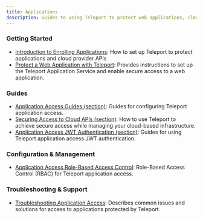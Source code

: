 ```yaml
---
title: Applications
description: Guides to using Teleport to protect web applications, cloud provider APIs, and more.
---
```


### Getting Started
- [Introduction to Enrolling Applications](./introduction.mdx): How to set up Teleport to protect applications and cloud provider APIs
- [Protect a Web Application with Teleport](./getting-started.mdx): Provides instructions to set up the Teleport Application Service and enable secure access to a web application.

### Guides
- [Application Access Guides (section)](./guides/): Guides for configuring Teleport application access.
- [Securing Access to Cloud APIs (section)](./cloud-apis/): How to use Teleport to achieve secure access while managing your cloud-based infrastructure.
- [Application Access JWT Authentication (section)](./jwt/): Guides for using Teleport application access JWT authentication.

### Configuration & Management
- [Application Access Role-Based Access Control](./controls.mdx): Role-Based Access Control (RBAC) for Teleport application access.

### Troubleshooting & Support
- [Troubleshooting Application Access](./troubleshooting-apps.mdx): Describes common issues and solutions for access to applications protected by Teleport.
